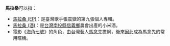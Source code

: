 '''馬拉桑'''可以指：
* [[馬拉桑_(EP)|馬拉桑 (EP)]]：是臺灣歌手張震嶽的第九張個人專輯。
* [[馬拉桑_(酒)|馬拉桑 (酒)]]：是[[台灣|台灣]][[南投縣|南投縣]][[信義鄉_(台灣)|信義鄉]]農會出產的小米酒。
* 電影《[[海角七號|海角七號]]》的角色，由台灣藝人[[馬念先|馬念先]]擔綱，後來因此成為馬念先的常用暱稱。

{{消歧义|Cat=三字作品消歧义}}